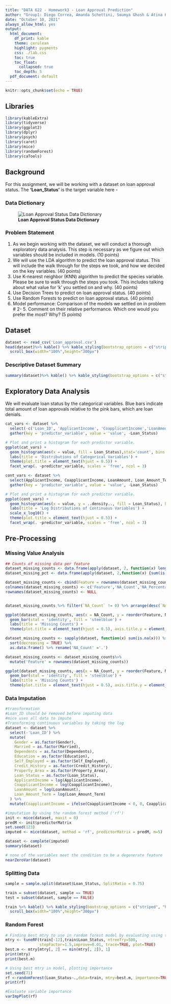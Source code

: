 ---
title: "DATA 622 - Homework3 - Loan Approval Prediction"
author: "Group1: Diego Correa, Amanda Schettini, Soumya Ghosh & Atina Karim"
date: "October 10, 2021"
always_allow_html: yes
output:
  html_document:
    df_print: kable
    theme: cerulean
    highlight: pygments
    css: ./lab.css
    toc: true
    toc_float:
      collapsed: true
    toc_depth: 5
  pdf_document: default
---

```{r setup, include=FALSE, warning=FALSE, message=FALSE}
knitr::opts_chunk$set(echo = TRUE)
```

## Libraries

```{r warning=FALSE, message=FALSE}
library(kableExtra)
library(tidyverse)
library(ggplot2)
library(dplyr)
library(psych)
library(caret)
library(mice)
library(randomForest)
library(caTools)

```

## Background

For this assignment, we will be working with a dataset on loan approval status. The **'Loan_Status'** is the target variable here -

### Data Dictionary

![**Loan Approval Status Data Dictionary**](https://github.com/dcorrea614/DATA622/blob/main/HW3/Images/DataDictionary.PNG?raw=true)

### Problem Statement

1. As we begin working with the dataset, we will conduct a thorough exploratory data analysis. This step is necessary as we figure out which variables should be included in models. (10 points)
2. We will use the LDA algorithm to predict the loan approval status. This will include the walk through for the steps we took, and how we decided on the key variables. (40 points)
3. Use K-nearest neighbor (KNN) algorithm to predict the species variable. Please be sure to walk through the steps you took. This includes talking about what value for ‘k’ you settled on and why. (40 points)
4. Use Decision Trees to predict on loan approval status. (40 points)
5. Use Random Forests to predict on loan approval status. (40 points)
6. Model performance: Comparison of the models we settled on in problem # 2- 5. Comment on their relative performance. Which one would you prefer the most? Why? (5 points)

## Dataset

```{r warning=FALSE, message=FALSE}
dataset <- read_csv('Loan_approval.csv')
head(dataset)%>% kable() %>% kable_styling(bootstrap_options = c("striped", "hover", "condensed", "responsive")) %>% 
  scroll_box(width="100%",height="300px")
```

### Descriptive Dataset Summary

```{r warning=FALSE, message=FALSE}
summary(dataset)%>% kable() %>% kable_styling(bootstrap_options = c("striped", "hover", "condensed", "responsive")) %>% scroll_box(width="100%",height="400px")
```

## Exploratory Data Analysis

 We will evaluate loan status by the categorical variables. Blue bars indicate total amount of loan approvals relative to the pink bars, which are loan denials.

```{r message=FALSE, warning=FALSE, fig.width=10}
cat_vars <- dataset %>%
  select(-c('Loan_ID', 'ApplicantIncome', 'CoapplicantIncome','LoanAmount','Loan_Amount_Term')) %>%
  gather(key = 'predictor_variable', value = 'value', -Loan_Status)

# Plot and print a histogram for each predictor variable.
ggplot(cat_vars) +
  geom_histogram(aes(x = value, fill = Loan_Status),stat='count', bins = 30) +
  labs(title = 'Distributions of Categorical Variables') +
  theme(plot.title = element_text(hjust = 0.5)) +
  facet_wrap(. ~predictor_variable, scales = 'free', ncol = 3)
```

```{r message=FALSE, warning=FALSE, fig.width=10}
cont_vars <- dataset %>%
  select(ApplicantIncome, CoapplicantIncome, LoanAmount, Loan_Amount_Term, Loan_Status) %>%
  gather(key = 'predictor_variable', value = 'value', -Loan_Status)

# Plot and print a histogram for each predictor variable.
ggplot(cont_vars) +
  geom_histogram(aes(x = value, y = ..density.., fill = Loan_Status), bins = 30) +
  labs(title = 'Log Distributions of Continuous Variables') +
  scale_x_log10() +
  theme(plot.title = element_text(hjust = 0.5)) +
  facet_wrap(. ~predictor_variable, scales = 'free', ncol = 3)
```

## Pre-Processing

### Missing Value Analysis

```{r message=FALSE, warning=FALSE}
## Counts of missing data per feature
dataset_missing_counts <- data.frame(apply(dataset, 2, function(x) length(which(is.na(x)))))
dataset_missing_pct <- data.frame(apply(dataset, 2,function(x) {sum(is.na(x)) / length(x) * 100}))

dataset_missing_counts <- cbind(Feature = rownames(dataset_missing_counts), dataset_missing_counts, dataset_missing_pct)
colnames(dataset_missing_counts) <- c('Feature','NA_Count','NA_Percentage')
rownames(dataset_missing_counts) <- NULL


dataset_missing_counts %>% filter(`NA_Count` != 0) %>% arrange(desc(`NA_Count`)) %>% kable() %>% kable_styling(bootstrap_options = c("striped", "hover", "condensed", "responsive")) %>% scroll_box(width="100%",height="300px")

ggplot(dataset_missing_counts, aes(x = NA_Count, y = reorder(Feature, NA_Count))) + 
  geom_bar(stat = 'identity', fill = 'steelblue') +
  labs(title = 'Missing Counts') +
  theme(plot.title = element_text(hjust = 0.5), axis.title.y = element_blank(), axis.title.x = element_blank())

```

```{r eval=FALSE, message=FALSE, warning=FALSE, include=FALSE}
dataset_missing_counts <- sapply(dataset, function(x) sum(is.na(x))) %>% 
  sort(decreasing = TRUE) %>%
  as.data.frame() %>% rename('NA_Count' ='.') 

dataset_missing_counts <- dataset_missing_counts%>%
  mutate('Feature' = rownames(dataset_missing_counts))

ggplot(dataset_missing_counts, aes(x = NA_Count, y = reorder(Feature, NA_Count))) + 
  geom_bar(stat = 'identity', fill = 'steelblue') +
  labs(title = 'Missing Counts') +
  theme(plot.title = element_text(hjust = 0.5), axis.title.y = element_blank(), axis.title.x = element_blank())
```

### Data Imputation 

```{r message=FALSE, warning=FALSE}
#transformation
#Loan_ID should be removed before imputing data
#mice uses all data to impute
#Transforming continuous variables by taking the log
dataset <- dataset %>%
  select(-'Loan_ID') %>%
  mutate(
    Gender = as.factor(Gender),
    Married = as.factor(Married),
    Dependents = as.factor(Dependents),
    Education = as.factor(Education),
    Self_Employed = as.factor(Self_Employed),
    Credit_History = as.factor(Credit_History),
    Property_Area = as.factor(Property_Area),
    Loan_Status = as.factor(Loan_Status),
    ApplicantIncome = log(ApplicantIncome),
    CoapplicantIncome = log(CoapplicantIncome),
    LoanAmount = log(LoanAmount),
    Loan_Amount_Term = log(Loan_Amount_Term)
  ) %>%
  mutate(CoapplicantIncome = ifelse(CoapplicantIncome < 0, 0, CoapplicantIncome))
```



```{r message=FALSE, warning=FALSE, results='hide'}
#imputation by using the random forest method ('rf')
init <- mice(dataset, maxit = 0)
predM <- init$predictorMatrix
set.seed(123)
imputed <- mice(dataset, method = 'rf', predictorMatrix = predM, m=5)
```

```{r message=FALSE, warning=FALSE}
dataset <- complete(imputed)
summary(dataset)
```

```{r message=FALSE, warning=FALSE} 
# none of the variables meet the condition to be a degenerate feature
nearZeroVar(dataset)
```

### Splitting Data


```{r}
sample = sample.split(dataset$Loan_Status, SplitRatio = 0.75)

train = subset(dataset, sample == TRUE)
test = subset(dataset, sample == FALSE)

train %>% kable() %>% kable_styling(bootstrap_options = c("striped", "hover", "condensed", "responsive")) %>% 
  scroll_box(width="100%",height="300px")
```



### Random Forest


```{r}
# Finding best mtry to use in random forest model by evaluating using the lowest OOB error
mtry <- tuneRF(train[-12],train$Loan_Status, ntreeTry=500,
               stepFactor=1.5,improve=0.01, trace=TRUE, plot=TRUE)
best.m <- mtry[mtry[, 2] == min(mtry[, 2]), 1]
print(mtry)
print(best.m)
```

```{r}
# Using best mtry in model, plotting importance
set.seed(71)
rf <-randomForest(Loan_Status~.,data=train, mtry=best.m, importance=TRUE,ntree=500)
print(rf)
```

```{r}
#Evaluate variable importance
varImpPlot(rf)
```
